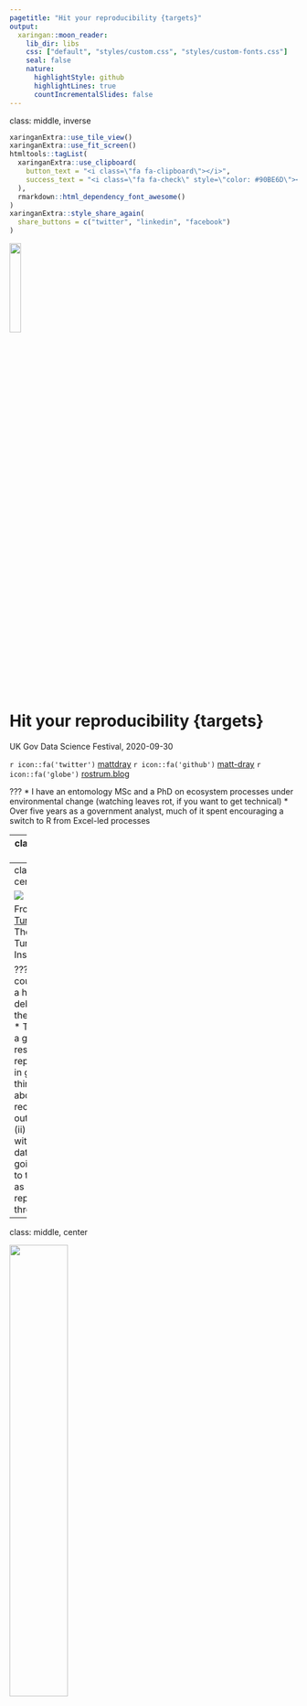 ```yaml
---
pagetitle: "Hit your reproducibility {targets}"
output:
  xaringan::moon_reader:
    lib_dir: libs
    css: ["default", "styles/custom.css", "styles/custom-fonts.css"]
    seal: false
    nature:
      highlightStyle: github
      highlightLines: true
      countIncrementalSlides: false
---
```

class: middle, inverse

```r
xaringanExtra::use_tile_view()
xaringanExtra::use_fit_screen()
htmltools::tagList(
  xaringanExtra::use_clipboard(
    button_text = "<i class=\"fa fa-clipboard\"></i>",
    success_text = "<i class=\"fa fa-check\" style=\"color: #90BE6D\"></i>",
  ),
  rmarkdown::html_dependency_font_awesome()
)
xaringanExtra::style_share_again(
  share_buttons = c("twitter", "linkedin", "facebook")
)
```

<img src='img/targets-hex.png' width=20%>

# Hit your reproducibility {targets}

UK Gov Data Science Festival, 2020-09-30

`r icon::fa('twitter')` [mattdray](https://twitter.com/mattdray)
`r icon::fa('github')` [matt-dray](https://github.com/matt-dray)
`r icon::fa('globe')` [rostrum.blog](https://www.rostrum.blog/) 

???
* I have an entomology MSc and a PhD on ecosystem processes under environmental change (watching leaves rot, if you want to get technical)
* Over five years as a government analyst, much of it spent encouraging a switch to R from Excel-led processes

---
class: middle, inverse

# Reproducevangelism

???
* I don't want to condescend or dictate, I want to build from the general principle of 'reproducible is good'
* So let's define 'reproducibility'
* Very important in scientific fields given the reproducibility crisis

---
class: middle, center

![](img/turing-way-reproducibility.jpg)

From [The Turing Way](https://the-turing-way.netlify.com/introduction/introduction) by The Alan Turing Institute

???
* We could get into a heated debate about the definition
* The book is a great free resource for reproduciblity in general
* I think we care about both (i) recreating outputs and (ii) updating with fresh data
* I'm going to refer to this top row as reproducibility throughout

---
class: middle, center

<img src='img/rap_v4_hex.png' width='45%'>

[Reproducible Analytical Pipelines](https://dataingovernment.blog.gov.uk/2017/03/27/reproducible-analytical-pipeline/)

???
* In government we recognise the benefits of reproducible analysis and publications
* Literally this is a badge of pride in government
* We want to make sure the whole end-to-end process from data to publication is repeatable
* We want to build trust, but also make it easier to update publications as new data emerges
* I wrote a thing about how {drake} might be useful for RAP in government
* There are similar tools in other languages

---
class: middle

Can I recreate what you did:

* from scratch?
* on a different machine?
* in the future?
* without you present?

???
* Do I have all the code, files and documentation?
* Can I do it on another OS with dependencies missing?
* Will the code still work next year, or will dependency chenages break it?
* Did you document it well enough? Is everything stored somewhere remotely?

---
class: middle

R has [many reproducibility tools](https://annakrystalli.me/talks/r-in-repro-research-dc.html#1), like:

* [RStudio Projects](https://swcarpentry.github.io/r-novice-gapminder/02-project-intro/) to keep everything together
* [R Markdown](https://rmarkdown.rstudio.com/) for reproducible docs
* [packages](https://www.hvitfeldt.me/blog/usethis-workflow-for-package-development/) for reusable functions
* [{here}](https://github.com/jennybc/here_here) for relative filepaths
* [{renv}](https://rstudio.github.io/renv/articles/renv.html) for dependency management

???
* Some general tools, but also packages for very specific things like filepath management
* Of course, there's agnostic tools like Git and Docker too

---
class: middle

Today's focus:

1. Make _workflows_ reproducible
1. Try {targets}

???
* We could talk about this all day, but I'm focusing on one particular thing today
* If these both mean nothing to you, then great
* If you know about workflow reproducibility, maybe you haven't considered {targets}
* If you do both these things, then you should be here talking instead of me

---
class: heading-slide, middle, inverse

# 1. Make workflows reproducible

???
* I'm referring to analysis 'workflows', but you might say 'pipelines'
* As in you read, wrangle, model, plot and report data in some fashion
* The process of turning inputs to outputs
* This talk assumes that you do this in R, but ideas are transferable



---
class: middle

What about your analytical _workflow_ itself?

How do you keep track of function, file and object relationships?

???
* Have you considered this before?
* You might be asking why you might even do this -- is it really a big deal?

---
class: middle

What if:

* you haven't recorded the steps?
* the interdependencies become complex?
* some steps are computationally intensive?
* something changes?

???
* You might be thinking 'no, what's the point?'
* What impact does a change to file 'A' have?
* What if it's time intensive?
* Do you re-run everything from scratch if there's a change?
* Maybe this isn't a big deal for a small analysis, but things can get out of hand quickly

---
class: middle, center

You can't remember this

<img src='img/frederik-aust.png' width='60%'>

???
* Here's a real analysis
* All of the files, functions and objects that result in one final output on the right
* The spaghetti is all the relationships
* How could you possibly remember the exact things to re-run if something changes?

---

class: middle, center

Let a workflow manager handle it

<img src='img/awesome.png' width=95%>

`r icon::fa('github')` [pditommaso/awesome-pipeline](https://github.com/pditommaso/awesome-pipeline)

???
* There are many workflow managers -- some general, some language-specific
* The one that most people might be familiar with is Make (capital 'M')
* It's language agnostic, but has some limitations -- it operates on files, for example and requires you to learn how to use Make
* Luigi and Airflow are alternatives for Python
* This is a powerful thought technology

---
class: heading-slide, middle, inverse

# 2. Try {targets}

???
* If there's so many managers then why {targets}?

---
class: middle, center

<img src="img/targets-hex.png" width="45%"/>

[{targets}](https://wlandau.github.io/targets/) by [Will Landau](https://wlandau.github.io/)

???
* {targets}: the R package built by Will Landau for managing workflows and making your analysis pipeline more reproducible

---
class: middle

From [the manual](https://wlandau.github.io/targets-manual/):

>...<mark>learns</mark> how your pipeline fits together, <mark>skips costly runtime</mark> for tasks that are already up to date, runs only the <mark>necessary computation</mark>, supports implicit <mark>parallel computing</mark>, abstracts files as <mark>R objects</mark>, shows <mark>tangible evidence</mark> that the results match the underlying code and data.

---
class: middle

Plus excellent docs:

* the [site](https://wlandau.github.io/targets/) and [source](https://github.com/ropensci/targets)
* the [{targets} R package user manual](https://wlandau.github.io/targets-manual/index.html)
* [minimal example](https://github.com/wlandau/targets-minimal) (can be run in RStudio Cloud)
* [targetsketch](https://wlandau.shinyapps.io/targetsketch/): a Shiny app for learning {targets} and setup new projects

More available from [the {targets} README](https://github.com/wlandau/targets/blob/master/README.md).

---
class: middle, center

Supersedes [{drake}](https://books.ropensci.org/drake/) by [Will Landau](https://wlandau.github.io/)

<img src="img/drake-hex.png" width="25%"/>

>...major <mark>user-side limitations</mark> regarding data management, collaboration, and parallel efficiency

???
* This sounds suspiciously similar to {drake}.
* "Community feedback have exposed major user-side limitations regarding data management, collaboration, and parallel efficiency."
* "Solutions in drake itself would make the package incompatible with existing projects that use it, and the internal architecture is too copious, elaborate, and mature for such extreme refactoring."
* "The targets package borrows from past learnings, user suggestions, discussions, complaints, success stories, and feature requests, and it improves the user experience in ways that will never be possible in drake."

---
class: middle

At its simplest:

1. Write a pipeline script
1. Execute the script
1. Change stuff
1. Go to 2

???
* The smallest amount of things you need to do is run two functions
* You create a 'plan' object that' contains the functions, objects and data in your's a bit like a recipe for generating your analysis
* Then you run `make()` on that object to run the steps and 'bake your cake'
* Let's go through a simple, arbitrary, trivial example
* We're not going to think too hard about folder structure in this example
* In fact, this workflow will be running from within this {xaringan} (RMarkdown slides)

---
class: middle, center, inverse

<img src='img/beaver.png' width=50%>

# Contrived, simple demo

???
* Using the built-in `beaver1` and `beaver2` datasets
* You can see something similar in the walkthrough chapter of the {targets} user manual
* This example is run entirely within this {xaringan} presentation, giving you a flavour of its versatility

---
class: middle

The goal: a {targets} pipeline that creates a chart and table for an R Markdown file and renders it.

Then change something and re-run the pipeline.

---
class: middle

Generate `_targets.R` in working directory

```r
tar_script()
```

You can [view the file](https://github.com/matt-dray/targets-dsfest/blob/master/_targets.R)  for this example online

---
class: middle

Set up functions and options in `_targets.R`

```r
tar_option_set(
  packages = c(
    "targets", "tarchetypes", "knitr",
    "dplyr", "ggplot2", "rphylopic",
  )
)
```
```r
b_plot <- function(data, image) {
  ggplot(data, aes(id, temp)) +
    geom_boxplot() +
    labs(title = "Weasel temperatures") +
    add_phylopic(image)
}
```


???
* Add your bespoke functions in the `_targets.R` file
* Here's one (`b_plot`) for making a plot, there's another for making a summary table
* In the option syou can provide the packages to be used

---
class: middle

Set up pipeline in `_targets.R`

```r
targets <- list(
  tar_target(b1, mutate(beaver1, id = "A")),
  tar_target(b2, mutate(beaver2, id = "B")),
  tar_target(beavers, bind_rows(b1, b2)),
  tar_target(uid, "be8670c2-a5bd-4b44-88e8-92f8b0c7f4c6"),
  tar_target(png, image_data(uid, size = "512")[[1]]),
  tar_target(plot, b_plot(beavers, png)),  #<<
  tar_target(table, b_table(beavers)),
  tarchetypes::tar_render(report, "beavers-report.Rmd")  #<<
)

tar_pipeline(targets)  #<<
```

???
* Then it's a case of making a `tar_pipeline()`, which {targets} uses to 'remember' the relationships between objects
* Mark objects as targets with `tar_target()`
* `tarchetypes::tar_render()` is a special `tar_target()` case to account for redndering Rmd

---
class: middle

View targets

```r
tar_manifest(fields = "command")
```

```
  name    command                                                                                                 
  <chr>   <chr>                                                                                                   
1 uid     "\"be8670c2-a5bd-4b44-88e8-92f8b0c7f4c6\""                                                              
2 report  "tarchetypes::tar_render_run(path = \"beavers-report.Rmd\",  \\n     args = list(input = \"beavers-repo…
3 beavers "bind_rows(b1, b2)"                                                                                     
4 table   "b_table(beavers)"                                                                                      
5 plot    "b_plot(beavers, png)"                                                                                  
6 b1      "mutate(beaver1, id = \"A\")"                                                                           
7 b2      "mutate(beaver2, id = \"B\")"                                                                           
8 png     "image_data(uid, size = \"512\")[[1]]"                                                                  
```

---
class: middle

```r
tar_visnetwork()
```

<img src="img/tar-visnetwork-0.png" width="650"/>

---
class: middle

Execute the pipeline

```r
tar_make()
```

```
● run target uid
● run target b1
● run target b2
● run target png
● run target beavers
● run target plot
● run target table
● run target report
```

---
class: middle

```r
tar_visnetwork()
```

<img src="img/tar-visnetwork-1.png" width="650"/>

---
class: middle

Whoops...

<span style="background-color: #FF0000">-</span> `labs(title = "Weasel temperatures")`

<span style="background-color: #00FF00">\+</span> `labs(title = "Beaver temperatures")`

---
class: middle

Check what has become outdated as a result

```r
tar_outdated()
```

```
[1] "report" "plot"  
```

---
class: middle

```r
tar_visnetwork()
```

<img src="img/tar-visnetwork-2.png" width="650"/>

---
class: middle

Only outdated targets are re-run

```r
tar_make()
```

```
✓ skip target uid
✓ skip target b1
✓ skip target b2
✓ skip target png
✓ skip target beavers
● run target plot
✓ skip target table
● run target report
```

---
class: middle

```r
tar_visnetwork()
```

<img src="img/tar-visnetwork-1.png" width="650"/>

---
class: middle

The [final product](https://matt-dray.github.io/targets-dsfest/beavers-report.html)

```r
knitr::include_url(
  "https://matt-dray.github.io/targets-dsfest/beavers-report.html",
  height = 440
)
```

---
class: middle

To recap:

1. `tar_script()` creates `_targets.R`
1. Add `tar_targets()`
1. Check `tar_manifest()`
1. `tar_visnetwork()` to visualise
1. Execute with `tar_make()`
1. Change stuff, check `tar_outdated()`
1. Go to 4

---
class: inverse, middle

<img src='img/targets-hex.png' width=20%>

# Hit your reproducibility {targets}

1. Make _workflows_ reproducible
2. Try {targets}

`r icon::fa('twitter')` [mattdray](https://twitter.com/mattdray)
`r icon::fa('github')` [matt-dray](https://github.com/matt-dray)
`r icon::fa('globe')` [rostrum.blog](https://www.rostrum.blog/) 

???
* I hope I've convinced you to consider a workflow manager
* And hopefully to take a look at {targets} as your tool of choice for R

---
class: middle

Revisit materials:

* [these slides](https://matt-dray.github.io/drake-bioinformatics/#1)
* [source code](https://github.com/matt-dray/drake-bioinformatics/)
* [blog post](https://www.rostrum.blog/)
* [{drake} version of this talk](https://www.rostrum.blog/2020/01/31/reprobioinformatics/) and [a blog post](https://www.rostrum.blog/2019/07/23/can-drake-rap/)

???
* Slides and source on GitHub, along with a single script file of the code used in the presentation
* Binder is a service that lets you launch a Notebook or RStudio instance in the cloud with data and code that you provide

---
class: middle

Image sources:

* RAP [hex logo](https://github.com/matt-dray/stickers/blob/master/output/rap_v4_hex.png)
* {targets} [hex logo](https://github.com/wlandau/targets/blob/master/man/figures/logo.png)
* {drake} [hex logo](https://camo.githubusercontent.com/44749362ca36c9e3295f2bcf18975d811564c121/68747470733a2f2f646f63732e726f70656e7363692e6f72672f6472616b652f7265666572656e63652f666967757265732f6c6f676f2e737667)
* {drake} hairball by [Frederik Aust](https://twitter.com/FrederikAust/status/1205103780938833921?s=20)
* _Castor canadensis_ from [PhyloPic](http://phylopic.org/image/b3dd721e-6084-4413-8300-44e10d8fd3ca/)

